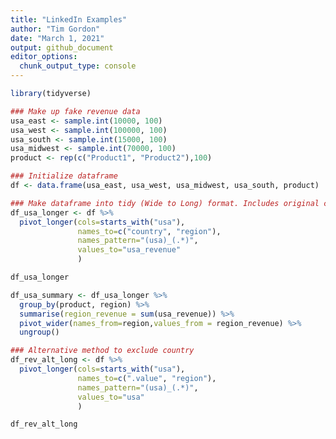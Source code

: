 ```yaml
---
title: "LinkedIn Examples"
author: "Tim Gordon"
date: "March 1, 2021"
output: github_document
editor_options: 
  chunk_output_type: console
---
```


```r
library(tidyverse)
```


```r
### Make up fake revenue data
usa_east <- sample.int(10000, 100)
usa_west <- sample.int(100000, 100)
usa_south <- sample.int(15000, 100)
usa_midwest <- sample.int(70000, 100)
product <- rep(c("Product1", "Product2"),100)
```

```r
### Initialize dataframe 
df <- data.frame(usa_east, usa_west, usa_midwest, usa_south, product)
```

```r
### Make dataframe into tidy (Wide to Long) format. Includes original column
df_usa_longer <- df %>%
  pivot_longer(cols=starts_with("usa"),
               names_to=c("country", "region"), 
               names_pattern="(usa)_(.*)", 
               values_to="usa_revenue"
               )

df_usa_longer
```

```r
df_usa_summary <- df_usa_longer %>%
  group_by(product, region) %>%
  summarise(region_revenue = sum(usa_revenue)) %>%
  pivot_wider(names_from=region,values_from = region_revenue) %>%
  ungroup()
```


```r
### Alternative method to exclude country 
df_rev_alt_long <- df %>%
  pivot_longer(cols=starts_with("usa"),
               names_to=c(".value", "region"), 
               names_pattern="(usa)_(.*)", 
               values_to="usa"
               )

df_rev_alt_long
```

